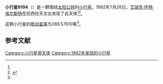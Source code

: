 {{Infobox planet
| bgcolour = #FFFFC0
| name = 9194
| symbol = 
| image = 
| caption = 
| discovery = yes
| discovery_ref = 
| discoverer = [[艾瑞克·怀特·埃尔斯特|艾瑞克·怀特·埃尔斯特]]
| discovery_site = [[拉西拉天文台|拉西拉天文台]] 
| discovered = 1992年7月26日
| designations = yes
| mp_name = 
| named_after = 
| alt_names = 1992 OV2/ 1987 BA1 / 1995 KP
| mp_category = [[主带小行星|主带小行星]]
| orbit_ref = <ref name="a">[http://ssd.jpl.nasa.gov/sbdb.cgi?sstr=9194 9194] {{Wayback|url=http://ssd.jpl.nasa.gov/sbdb.cgi?sstr=9194 |date=20210829172931 }}，小行星數據庫瀏覽器（JPL Small-Body Database Browser）－[[美国国家航空航天局|美国国家航空航天局]]喷气推进实验室</ref>
| epoch = 2456400.5 (2013年4月18日更新)
| aphelion = {{convert|2.5184157|AU|km|3|abbr=on|lk=out}}
| perihelion = {{convert|2.1147865|AU|km|3|abbr=on}}
| semimajor = {{convert|2.3166011|AU|km|3|abbr=on}}
| eccentricity = 0.0871167
| period = 1287.879718 [[日|日]]<br />3.53[[儒略年|儒略年]]
| avg_speed = 
| inclination = 8.58254
| asc_node = 128.60674
| mean_anomaly = 
| arg_peri = 289.57610
| satellites = 
| physical_characteristics = yes
| dimensions = 
| mass = 
| density = 
| surface_grav = 
| escape_velocity = 
| sidereal_day = 
| axial_tilt = 
| pole_ecliptic_lat = 
| pole_ecliptic_lon = 
| albedo = 
| temperatures= 
| temp_name1 = 
| mean_temp_1 = 
| max_temp_1 = 
| temp_name2 = 
| max_temp_2 = 
| spectral_type = 
| abs_magnitude = 289.57610
}}

'''小行星9194'''（{{lang-en|9194}}）是一颗围绕[[太阳|太阳]][[公转|公转]]的[[小行星|小行星]]。1992年7月26日，[[艾瑞克·怀特·埃尔斯特|艾瑞克·怀特·埃尔斯特]]在拉西拉天文台发现了此天体<ref name="a" /><ref>{{cite news|title=小行星列表|url=http://cfa-www.harvard.edu/iau/lists/NumberedMPs.txt|accessdate=2013-07-08|newspaper=哈佛大学|archive-date=2008-05-17|archive-url=https://web.archive.org/web/20080517010638/http://cfa-www.harvard.edu/iau/lists/NumberedMPs.txt|dead-url=no}}</ref>。

这颗小行星的[[绝对星等|绝对星等]]为289.57610等<ref name="a" />。

==参考文献==
{{reflist}}
{{Minor Planet Number|[[小行星9193|小行星9193]]|[[小行星9195|小行星9195]]}}

{{小天体}}

[[Category:小行星带天体|Category:小行星带天体]]
[[Category:1992年发现的小行星|Category:1992年发现的小行星]]

{{asteroid-stub}}